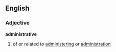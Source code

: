 ==English==
===Adjective===
'''administrative'''
#of or related to [[administer]]ing or [[administrate|administration]]